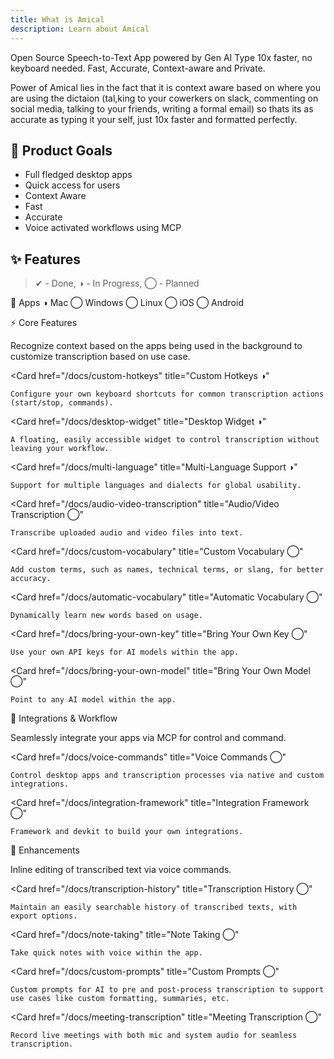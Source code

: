 ```yaml
---
title: What is Amical
description: Learn about Amical
---
```


Open Source Speech-to-Text App powered by Gen AI
Type 10x faster, no keyboard needed. Fast, Accurate, Context-aware and Private.

Power of Amical lies in the fact that it is context aware based on where you are using the dictaion (tal,king to your cowerkers on slack, commenting on social media, talking to your friends, writing a formal email) so thats its as accurate as typing it your self, just 10x faster and formatted perfectly.

## 🎯 Product Goals
* Full fledged desktop apps
* Quick access for users
* Context Aware
* Fast
* Accurate
* Voice activated workflows using MCP

## ✨ Features
> ✔︎ - Done, ◑ - In Progress, ◯ - Planned

📱 Apps
◑ Mac ◯ Windows ◯ Linux ◯ iOS ◯ Android

⚡ Core Features

<Cards>
  <Card
    href="/docs/context-awareness"
    title="Context Awareness ◑"
  >
    Recognize context based on the apps being used in the background to customize transcription based on use case.
  </Card>

  <Card
    href="/docs/custom-hotkeys"
    title="Custom Hotkeys ◑"
  >
    Configure your own keyboard shortcuts for common transcription actions (start/stop, commands).
  </Card>

  <Card
    href="/docs/desktop-widget"
    title="Desktop Widget ◑"
  >
    A floating, easily accessible widget to control transcription without leaving your workflow.
  </Card>

  <Card
    href="/docs/multi-language"
    title="Multi-Language Support ◑"
  >
    Support for multiple languages and dialects for global usability.
  </Card>

  <Card
    href="/docs/audio-video-transcription"
    title="Audio/Video Transcription ◯"
  >
    Transcribe uploaded audio and video files into text.
  </Card>

  <Card
    href="/docs/custom-vocabulary"
    title="Custom Vocabulary ◯"
  >
    Add custom terms, such as names, technical terms, or slang, for better accuracy.
  </Card>

  <Card
    href="/docs/automatic-vocabulary"
    title="Automatic Vocabulary ◯"
  >
    Dynamically learn new words based on usage.
  </Card>

  <Card
    href="/docs/bring-your-own-key"
    title="Bring Your Own Key ◯"
  >
    Use your own API keys for AI models within the app.
  </Card>

  <Card
    href="/docs/bring-your-own-model"
    title="Bring Your Own Model ◯"
  >
    Point to any AI model within the app.
  </Card>
</Cards>

🔗 Integrations & Workflow

<Cards>
  <Card
    href="/docs/mcp-integrations"
    title="MCP Integrations ◯"
  >
    Seamlessly integrate your apps via MCP for control and command.
  </Card>

  <Card
    href="/docs/voice-commands"
    title="Voice Commands ◯"
  >
    Control desktop apps and transcription processes via native and custom integrations.
  </Card>

  <Card
    href="/docs/integration-framework"
    title="Integration Framework ◯"
  >
    Framework and devkit to build your own integrations.
  </Card>
</Cards>

🌟 Enhancements

<Cards>
  <Card
    href="/docs/text-editing"
    title="Text Editing ◯"
  >
    Inline editing of transcribed text via voice commands.
  </Card>

  <Card
    href="/docs/transcription-history"
    title="Transcription History ◯"
  >
    Maintain an easily searchable history of transcribed texts, with export options.
  </Card>

  <Card
    href="/docs/note-taking"
    title="Note Taking ◯"
  >
    Take quick notes with voice within the app.
  </Card>

  <Card
    href="/docs/custom-prompts"
    title="Custom Prompts ◯"
  >
    Custom prompts for AI to pre and post-process transcription to support use cases like custom formatting, summaries, etc.
  </Card>

  <Card
    href="/docs/meeting-transcription"
    title="Meeting Transcription ◯"
  >
    Record live meetings with both mic and system audio for seamless transcription.
  </Card>
</Cards>

